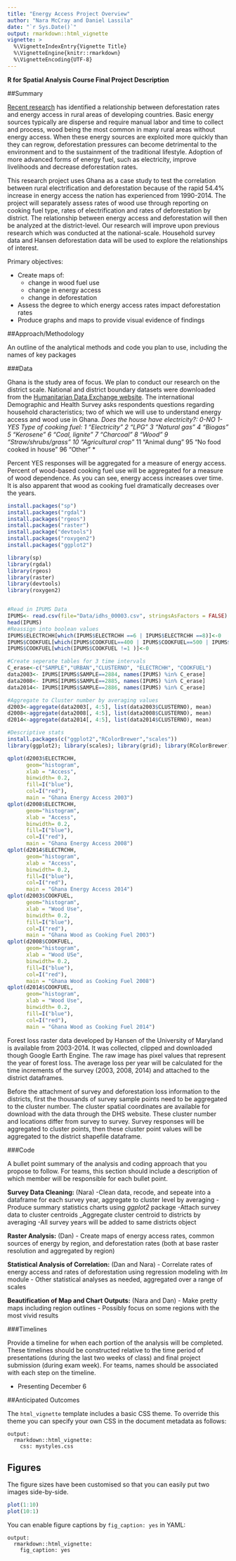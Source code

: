 ```yaml
---
title: "Energy Access Project Overview"
author: "Nara McCray and Daniel Lassila"
date: "`r Sys.Date()`"
output: rmarkdown::html_vignette
vignette: >
  %\VignetteIndexEntry{Vignette Title}
  %\VignetteEngine{knitr::rmarkdown}
  %\VignetteEncoding{UTF-8}
---
```

**R for Spatial Analysis Course Final Project Description**

##Summary

  [Recent research](http://www.sciencedirect.com/science/article/pii/S0305750X17300025) has identified a relationship between deforestation rates and energy access in rural areas of developing countries. Basic energy sources typically are disperse and require manual labor and time to collect and process, wood being the most common in many rural areas without energy access. When these energy sources are exploited more quickly than they can regrow, deforestation pressures can become detrimental to the environment and to the sustainment of the traditional lifestyle. Adoption of more advanced forms of energy fuel, such as electricity, improve livelihoods and decrease deforestation rates.
  
  This research project uses Ghana as a case study to test the correlation between rural electrification and deforestation because of the rapid 54.4% increase in energy access the nation has experienced from 1990-2014. The project will separately assess rates of wood use through reporting on cooking fuel type, rates of electrification and rates of deforestation by district. The relationship between energy access and deforestation will then be analyzed at the district-level. Our research will improve upon previous research which was conducted at the national-scale. Household survey data and Hansen deforestation data will be used to explore the relationships of interest.

Primary objectives:

- Create maps of:
    - change in wood fuel use
    - change in energy access
    - change in deforestation
- Assess the degree to which energy access rates impact deforestation rates
- Produce graphs and maps to provide visual evidence of findings

##Approach/Methodology

An outline of the analytical methods and code you plan to use, including the names of key packages

###Data

Ghana is the study area of focus. We plan to conduct our research on the district scale. National and district boundary datasets were downloaded from the [Humanitarian Data Exchange website]( https://data.humdata.org/dataset/ghana-administrative-boundaries). The international Demographic and Health Survey asks respondents questions regarding household characteristics; two of which we will use to understand energy access and wood use in Ghana. 
*Does the house have electricity?:
0-NO
1-YES
Type of cooking fuel: 
      1 "Electricity" 
      2 "LPG" 
      3 "Natural gas" 
      4 "Biogas" 
      5 "Kerosene" 
      6 "Coal, lignite" 
      7 "Charcoal" 
      8 "Wood" 
      9 "Straw/shrubs/grass" 
     10 "Agricultural crop"*
     11 "Animal dung" 
     95 "No food cooked in house" 
     96 "Other" *
    
Percent YES responses will be aggregated for a measure of energy access. Percent of wood-based cooking fuel use will be aggregated for a measure of wood dependence. As you can see, energy access increases over time. It is also apparent that wood as cooking fuel dramatically decreases over the years.

```r
install.packages("sp")
install.packages("rgdal")
install.packages("rgeos")
install.packages("raster")
install.package("devtools")
install.packages("roxygen2")
install.packages("ggplot2")

library(sp)
library(rgdal)
library(rgeos)
library(raster)
library(devtools)
library(roxygen2)


#Read in IPUMS Data
IPUMS<- read.csv(file="Data/idhs_00003.csv", stringsAsFactors = FALSE)
head(IPUMS)
#Reassign into boolean values
IPUMS$ELECTRCHH[which(IPUMS$ELECTRCHH ==6 | IPUMS$ELECTRCHH ==8)]<-0
IPUMS$COOKFUEL[which(IPUMS$COOKFUEL==400 | IPUMS$COOKFUEL==500 | IPUMS$COOKFUEL==520 |IPUMS$COOKFUEL==530) ] <-1
IPUMS$COOKFUEL[which(IPUMS$COOKFUEL !=1 )]<-0

#Create seperate tables for 3 time intervals
C_erase<-c("SAMPLE","URBAN","CLUSTERNO", "ELECTRCHH", "COOKFUEL")
data2003<- IPUMS[IPUMS$SAMPLE==2884, names(IPUMS) %in% C_erase]
data2008<- IPUMS[IPUMS$SAMPLE==2885, names(IPUMS) %in% C_erase]
data2014<- IPUMS[IPUMS$SAMPLE==2886, names(IPUMS) %in% C_erase]

#Aggregate to Cluster number by averaging values
d2003<-aggregate(data2003[, 4:5], list(data2003$CLUSTERNO), mean)
d2008<-aggregate(data2008[, 4:5], list(data2008$CLUSTERNO), mean)
d2014<-aggregate(data2014[, 4:5], list(data2014$CLUSTERNO), mean)

#Descriptive stats
install.packages(c("ggplot2","RColorBrewer","scales"))
library(ggplot2); library(scales); library(grid); library(RColorBrewer)
```
```r
qplot(d2003$ELECTRCHH,
      geom="histogram",
      xlab = "Access",
      binwidth= 0.2,
      fill=I("blue"),
      col=I("red"),
      main = "Ghana Energy Access 2003")
qplot(d2008$ELECTRCHH,
      geom="histogram",
      xlab = "Access",
      binwidth= 0.2,
      fill=I("blue"),
      col=I("red"),
      main = "Ghana Energy Access 2008")
qplot(d2014$ELECTRCHH,
      geom="histogram",
      xlab = "Access",
      binwidth= 0.2,
      fill=I("blue"),
      col=I("red"),
      main = "Ghana Energy Access 2014")
qplot(d2003$COOKFUEL,
      geom="histogram",
      xlab = "Wood Use",
      binwidth= 0.2,
      fill=I("blue"),
      col=I("red"),
      main = "Ghana Wood as Cooking Fuel 2003")
qplot(d2008$COOKFUEL,
      geom="histogram",
      xlab = "Wood USe",
      binwidth= 0.2,
      fill=I("blue"),
      col=I("red"),
      main = "Ghana Wood as Cooking Fuel 2008")
qplot(d2014$COOKFUEL,
      geom="histogram",
      xlab = "Wood Use",
      binwidth= 0.2,
      fill=I("blue"),
      col=I("red"),
      main = "Ghana Wood as Cooking Fuel 2014")
```
  Forest loss raster data developed by Hansen of the University of Maryland is available from 2003-2014. It was collected, clipped and downloaded though Google Earth Engine. The raw image has pixel values that represent the year of forest loss. The average loss per year will be calculated for the time increments of the survey (2003, 2008, 2014) and attached to the district dataframes. 
  
  Before the attachment of survey and deforestation loss information to the districts, first the thousands of survey sample points need to be aggregated to the cluster number. The cluster spatial coordinates are available for download with the data through the DHS website. These cluster number and locations differ from survey to survey. Survey responses will be aggregated to cluster points, then these cluster point values will be aggregated to the district shapefile dataframe.


###Code

A bullet point summary of the analysis and coding approach that you propose to follow. For teams, this section should include a description of which member will be responsible for each bullet point.

**Survey Data Cleaning:** (Nara)
-Clean data, recode, and sepeate into a dataframe for each survey year, aggregate to cluster level by averaging
-Produce summary statistics charts using *ggplot2* package
-Attach survey data to cluster centroids
_Aggregate cluster centroid to districts by averaging
  -All survey years will be added to same districts object

**Raster Analysis:** (Dan)
- Create maps of energy access rates, common sources of energy by region, and deforestation rates (both at base raster resolution and aggregated by region)

**Statistical Analysis of Correlation:** (Dan and Nara)
- Correlate rates of energy access and rates of deforestation using regression modeling with *lm* module
- Other statistical analyses as needed, aggregated over a range of scales

**Beautification of Map and Chart Outputs:** (Nara and Dan)
- Make pretty maps including region outlines
- Possibly focus on some regions with the most vivid results

###Timelines

Provide a timeline for when each portion of the analysis will be completed. These timelines should be constructed relative to the time period of presentations (during the last two weeks of class) and final project submission (during exam week). For teams, names should be associated with each step on the timeline.

- Presenting December 6

##Anticipated Outcomes

The `html_vignette` template includes a basic CSS theme. To override this theme you can specify your own CSS in the document metadata as follows:

    output: 
      rmarkdown::html_vignette:
        css: mystyles.css

## Figures

The figure sizes have been customised so that you can easily put two images side-by-side. 

```r
plot(1:10)
plot(10:1)
```

You can enable figure captions by `fig_caption: yes` in YAML:

    output:
      rmarkdown::html_vignette:
        fig_caption: yes


